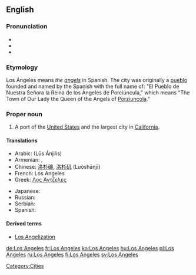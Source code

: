 {{wikipedia}}
==English==

===Pronunciation===
* {{audio|En-ca-Los_Angeles.ogg|Audio (CA)}}
* {{audio|en-uk-Los Angeles.ogg|Audio (UK)}}
* {{audio|en-us-Los_Angeles.ogg|Audio (US)}}

===Etymology===
Los Ángeles means ''the [[angels]]'' in Spanish. The city was originally a [[pueblo]] founded and named by the Spanish with the full name of: "El Pueblo de Nuestra Señora la Reina de los Ángeles de Porciúncula," which means "The Town of Our Lady the Queen of the Angels of [[w:Porziuncola|Porziuncola]]."

===Proper noun===
{{en-proper noun|sg=[[los|Los]] [[angeles|Angeles]]}}

# A port of the [[United States]] and the largest city in [[California]].

====Translations====
{{trans-top|largest city in California}}
* Arabic: {{Arab|[[لوس انجليس]]}} (Lūs Ánjilis)
* Armenian: {{t-|hy|Լոս Անջելես|tr=Los Anǰeles|sc=Armn|xs=Armenian}}, {{t-|hy|Լոս|tr=Los|sc=Armn|xs=Armenian}}
* Chinese: [[洛杉磯]], [[洛杉矶]] (Luòshānjī)
* French: Los Angeles
* Greek: [[Λος Άντζελες]]
{{trans-mid}}
* Japanese: {{t-|ja|ロサンゼルス|tr=Rosanzerusu|sc=Jpan}}
* Russian: {{t-|ru|Лос-Анджелес|m|s|tr=Los-Ándželes|sc=Cyrl}}
* Serbian: {{t-|sr|Лос Анџелес|m|s|tr=Los Andželes|sc=Cyrl}}
* Spanish: {{t+|es|Los Ángeles|m|s}}
{{trans-bottom}}

====Derived terms====
* [[Los Angelization]]

[[Category:Cities]]

[[de:Los Angeles]]
[[fr:Los Angeles]]
[[ko:Los Angeles]]
[[hu:Los Angeles]]
[[pl:Los Angeles]]
[[ru:Los Angeles]]
[[fi:Los Angeles]]
[[sv:Los Angeles]]